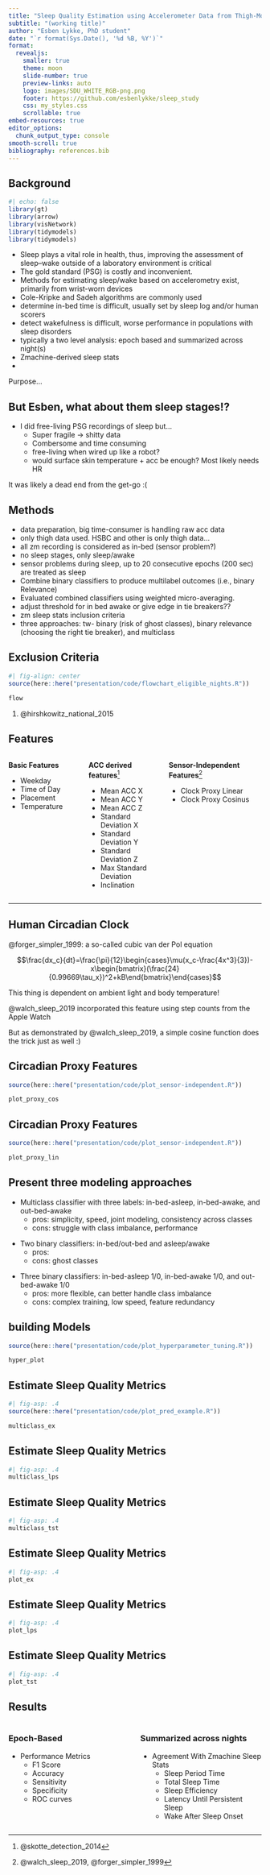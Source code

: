 ```yaml
---
title: "Sleep Quality Estimation using Accelerometer Data from Thigh-Mounted Devices During in Free Living Conditions"
subtitle: "(working title)"
author: "Esben Lykke, PhD student"
date: "`r format(Sys.Date(), '%d %B, %Y')`"
format:
  revealjs:
    smaller: true
    theme: moon
    slide-number: true
    preview-links: auto
    logo: images/SDU_WHITE_RGB-png.png
    footer: https://github.com/esbenlykke/sleep_study
    css: my_styles.css
    scrollable: true
embed-resources: true
editor_options: 
  chunk_output_type: console
smooth-scroll: true
bibliography: references.bib
---
```


## Background {transition="convex"}

```r
#| echo: false
library(gt)
library(arrow)
library(visNetwork)
library(tidymodels)
library(tidymodels)
```

- Sleep plays a vital role in health, thus, improving the assessment of sleep–wake outside of a laboratory environment is critical
- The gold standard (PSG) is costly and inconvenient.
- Methods for estimating sleep/wake based on accelerometry exist, primarily from wrist-worn devices
- Cole-Kripke and Sadeh algorithms are commonly used
- determine in-bed time is difficult, usually set by sleep log and/or human scorers
- detect wakefulness is difficult, worse performance in populations with sleep disorders
- typically a two level analysis: epoch based and summarized across night(s)
- Zmachine-derived sleep stats
- 

Purpose... 

## But Esben, what about them sleep stages!? {transition="convex"}

* I did free-living PSG recordings of sleep but...
  - Super fragile -> shitty data
  - Combersome and time consuming
  - free-living when wired up like a robot?
  - would surface skin temperature + acc be enough? Most likely needs HR
  
It was likely a dead end from the get-go :(

## Methods {transition="convex"}

::: {.fragment}

- data preparation, big time-consumer is handling raw acc data
- only thigh data used. HSBC and other is only thigh data...
- all zm recording is considered as in-bed (sensor problem?)
- no sleep stages, only sleep/awake
- sensor problems during sleep, up to 20 consecutive epochs (200 sec) are treated as sleep
- Combine binary classifiers to produce multilabel outcomes (i.e., binary Relevance)
- Evaluated combined classifiers using weighted micro-averaging.
- adjust threshold for in bed awake or give edge in tie breakers??
- zm sleep stats inclusion criteria
- three approaches: tw- binary (risk of ghost classes), binary relevance (choosing the right tie breaker), and multiclass

:::

## Exclusion Criteria {transition="convex" .H2}

```r
#| fig-align: center
source(here::here("presentation/code/flowchart_eligible_nights.R"))

flow
```

::: aside
1. @hirshkowitz_national_2015
:::


## Features {transition="convex" .H2}

:::: {.columns}

::: {.fragment .column width="30%"}

**Basic Features**

- Weekday 
- Time of Day
- Placement
- Temperature

:::

::: {.fragment .column width="30%"}

**ACC derived features**^[@skotte_detection_2014]

- Mean ACC X 
- Mean ACC Y
- Mean ACC Z
- Standard Deviation X
- Standard Deviation Y
- Standard Deviation Z
- Max Standard Deviation
- Inclination

:::

::: {.fragment .column width="40%"}

**Sensor-Independent Features**^[@walch_sleep_2019, @forger_simpler_1999]

- Clock Proxy Linear
- Clock Proxy Cosinus

:::

::::

---

## Human Circadian Clock {transition="convex"}

@forger_simpler_1999: a so-called cubic van der Pol equation

::: {.fragment}
$$\frac{dx_c}{dt}=\frac{\pi}{12}\begin{cases}\mu(x_c-\frac{4x^3}{3})-x\begin{bmatrix}(\frac{24}{0.99669\tau_x})^2+kB\end{bmatrix}\end{cases}$$
:::

::: {.fragment .fade-in-then-semi-out}
This thing is dependent on ambient light and body temperature!
:::

::: {.fragment .fade-in-then-semi-out}
@walch_sleep_2019 incorporated this feature using step counts from the Apple Watch
:::

::: {.fragment}
But as demonstrated by @walch_sleep_2019, a simple cosine function does the trick just as well :)
:::

## Circadian Proxy Features {transition="fade"}

```r
source(here::here("presentation/code/plot_sensor-independent.R"))

plot_proxy_cos
```

## Circadian Proxy Features {transition="fade"}

```r
source(here::here("presentation/code/plot_sensor-independent.R"))

plot_proxy_lin
```

## Present three modeling approaches

::: {.fragment}
- Multiclass classifier with three labels: in-bed-asleep, in-bed-awake, and out-bed-awake
  - pros: simplicity, speed, joint modeling, consistency across classes
  - cons: struggle with class imbalance, performance
:::

::: {.fragment}
- Two binary classifiers: in-bed/out-bed and asleep/awake
  - pros: 
  - cons: ghost classes
:::

::: {.fragment}
- Three binary classifiers: in-bed-asleep 1/0, in-bed-awake 1/0, and out-bed-awake 1/0
  - pros: more flexible, can better handle class imbalance
  - cons: complex training, low speed, feature redundancy
:::

## building Models {transition="convex"}

```r
source(here::here("presentation/code/plot_hyperparameter_tuning.R"))

hyper_plot
```

## Estimate Sleep Quality Metrics {transition="fade"}

```r
#| fig-asp: .4
source(here::here("presentation/code/plot_pred_example.R"))

multiclass_ex
```

## Estimate Sleep Quality Metrics {transition="fade"}

```r
#| fig-asp: .4
multiclass_lps
```

## Estimate Sleep Quality Metrics {transition="fade"}

```r
#| fig-asp: .4
multiclass_tst
```

## Estimate Sleep Quality Metrics {transition="fade"}

```r
#| fig-asp: .4
plot_ex
```

## Estimate Sleep Quality Metrics {transition="fade"}

```r
#| fig-asp: .4
plot_lps
```

## Estimate Sleep Quality Metrics {transition="fade"}

```r
#| fig-asp: .4
plot_tst
```

## Results {transition="convex" .H2}

:::: {.columns}

::: {.fragment .column width="50%"}

### Epoch-Based

* Performance Metrics
  - F1 Score
  - Accuracy
  - Sensitivity
  - Specificity
  - ROC curves
  
:::

::: {.fragment .column width="50%"}

### Summarized across nights {.H3}

* Agreement With Zmachine Sleep Stats 
  - Sleep Period Time
  - Total Sleep Time
  - Sleep Efficiency
  - Latency Until Persistent Sleep
  - Wake After Sleep Onset
  
:::

::::

<!-- ## ROC Curves {transition="convex"} -->
<!-- ### Two binary models (in-bed/asleep) -->

<!-- ```{r} -->
<!-- source(here::here("presentation/code/plot_roc_curves.R")) -->

<!-- roc_plots -->
<!-- ``` -->

<!-- ## ROC Curves {transition="convex"} -->
<!-- ### Binary relevance -->

<!-- ```{r} -->
<!-- source(here::here) -->
<!-- ``` -->

<!-- ## Lots of Metrics {transition="convex" .H2} -->

<!-- :::: {.columns} -->

<!-- ::: {.column} -->
<!-- ```{r} -->
<!-- source(here::here("presentation/code/tables_performance.R")) -->

<!-- tab1 -->
<!-- ``` -->
<!-- ::: -->

<!-- ::: {.column} -->
<!-- ```{r} -->
<!-- tab2 -->
<!-- ``` -->
<!-- ::: -->

<!-- :::: -->

<!-- ## Bland-Altman Plots {transition="convex"} -->

<!-- ::: {.panel-tabset} -->

<!-- ### Decision Tree -->

<!-- ```{r} -->
<!-- #| echo: false -->
<!-- source(here::here("presentation/code/plot_ba.R")) -->

<!-- dc_plots[[1]] -->

<!-- dc_plots[[2]] -->

<!-- dc_plots[[3]] -->

<!-- dc_plots[[4]] -->

<!-- dc_plots[[5]] -->
<!-- ``` -->

<!-- ### Logistic Regression -->

<!-- ```{r} -->
<!-- lr_plots[[1]] -->

<!-- lr_plots[[2]] -->

<!-- lr_plots[[3]] -->

<!-- lr_plots[[4]] -->

<!-- lr_plots[[5]] -->
<!-- ``` -->

<!-- ### Neural Net -->

<!-- ```{r} -->
<!-- nn_plots[[1]] -->

<!-- nn_plots[[2]] -->

<!-- nn_plots[[3]] -->

<!-- nn_plots[[4]] -->

<!-- nn_plots[[5]] -->
<!-- ``` -->


<!-- ### XGBoost -->

<!-- ```{r} -->
<!-- xg_plots[[1]] -->

<!-- xg_plots[[2]] -->

<!-- xg_plots[[3]] -->

<!-- xg_plots[[4]] -->

<!-- xg_plots[[5]] -->
<!-- ``` -->

<!-- ::: -->

<!-- ## Bland-Altman Analysis {transition="convex" .H2} -->

<!-- ```{r} -->
<!-- source(here::here("presentation/code/table_ba.R")) -->

<!-- tab_ba -->
<!-- ``` -->


<!-- ## In-bed classification flow {transition="convex" .H2} -->

<!-- ```{r} -->
<!-- in_bed_tree <- -->
<!--   read_rds(here::here("data/models/fitted_models/in_bed_simple_CART_fit.rds")) -->

<!-- in_bed_tree |> -->
<!--   extract_fit_engine() |> -->
<!--   visTree( -->
<!--     height = "550px", -->
<!--     nodesPopSize = TRUE, -->
<!--     minNodeSize = 10, -->
<!--     maxNodeSize = 30, -->
<!--     fallenLeaves = TRUE, -->
<!--     legend = FALSE, -->
<!--     digits = 3, -->
<!--     direction = "UD", -->
<!--     colorVar = c( -->
<!--       "#CC5500", "#8B0000", "#FFD700", -->
<!--       "#228B22", "#654321", "#8B0000", "#FFDB58" -->
<!--     ), -->
<!--     export = FALSE -->
<!--   ) |> -->
<!--   visNodes(font = list( -->
<!--     color = "#EEE8D5", -->
<!--     size = 20, -->
<!--     strokeWidth = 1 -->
<!--   )) |> -->
<!--   visEdges(font = list( -->
<!--     color = "#EEE8D5", -->
<!--     size = 20, -->
<!--     strokeWidth = 1 -->
<!--   )) |> -->
<!--   visInteraction( -->
<!--     dragNodes = FALSE, -->
<!--     dragView = FALSE, -->
<!--     zoomView = FALSE -->
<!--   ) -->
<!-- ``` -->

<!-- --- -->

<!-- ## Sleep classification flow {transition="convex" .H2} -->

<!-- ```{r} -->
<!-- sleep_tree <- -->
<!--   read_rds(here::here("data/models/fitted_models/sleep_simple_CART_fit.rds")) -->

<!-- sleep_tree |> -->
<!--   extract_fit_engine() |> -->
<!--   visTree( -->
<!--     height = "550px", -->
<!--     nodesPopSize = TRUE, -->
<!--     minNodeSize = 10, -->
<!--     maxNodeSize = 30, -->
<!--     fallenLeaves = TRUE, -->
<!--     legend = FALSE, -->
<!--     digits = 3, -->
<!--     direction = "UD", -->
<!--     colorVar = c( -->
<!--       "#CC5500", "#8B0000", "#FFD700", -->
<!--       "#228B22", "#654321", "#8B0000", "#FFDB58" -->
<!--     ), -->
<!--     export = FALSE -->
<!--   ) |> -->
<!--   visNodes(font = list( -->
<!--     color = "#EEE8D5", -->
<!--     strokeWidth = 1 -->
<!--   )) |> -->
<!--   visEdges(font = list( -->
<!--     color = "#EEE8D5", -->
<!--     strokeWidth = 1 -->
<!--   )) |> -->
<!--   visInteraction( -->
<!--     dragNodes = FALSE, -->
<!--     dragView = FALSE, -->
<!--     zoomView = FALSE -->
<!--   ) -->
<!-- ``` -->


<!-- ## Discussion {transition="convex"} -->

<!-- - heteroscedasticity -->
<!-- - Cheung 2018 table 4: actigraphy provides a sufficiently narrow range of possible mean differences (CI 95%) clinical significant thresholds -->
<!-- - could be interesting to build models on thigh and hip ocmbined. -->
<!-- - multiclass vs multilabel classification -->
<!-- - in-bed awake/sleep is highly imbalanced -> maybe train a new classifier accounting for imbalanced data (SMOTE) -->
<!-- - model combined preds instead? -->

<!-- ## References {transition="convex"} -->

